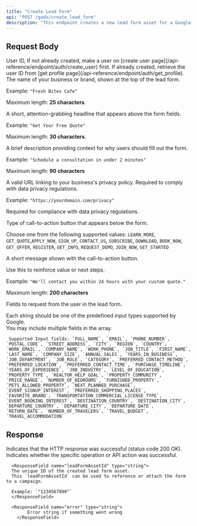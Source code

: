 ```yaml
---
title: "Create Lead Form"
api: "POST /gads/create_lead_form"
description: "This endpoint creates a new lead form asset for a Google Ads campaign. A lead form allows you to collect user information directly within your ad using customizable fields, headlines, call-to-action text, and a privacy policy link."
---
```


## Request Body

<ParamField body="userId" type="string" required>
	User ID, If not already created, make a user on [create user
	page](/api-reference/endpoint/auth/create_user) first. If already created,
	retrieve the user ID from [get profile
	page](/api-reference/endpoint/auth/get_profile).
</ParamField>

<ParamField body="name" type="string" required>
The name of your business or brand, shown at the top of the lead form.  

Example: `"Fresh Bites Cafe"`

<Warning>Maximum length: **25 characters**.</Warning>
</ParamField>

<ParamField body="headline" type="string" required>
	A short, attention-grabbing headline that appears above the form fields.  

Example: `"Get Your Free Quote"`

<Warning>Maximum length: **30 characters**.</Warning>

</ParamField>

<ParamField body="description" type="string" required>
	A brief description providing context for why users should fill out the form.  

Example: `"Schedule a consultation in under 2 minutes"`

<Warning>Maximum length: **90 characters**</Warning>
</ParamField>

<ParamField body="privacy_policy_url" type="url" required>
A valid URL linking to your business's privacy policy.  
Required to comply with data privacy regulations.  

Example: `"https://yourdomain.com/privacy"`

<Note>Required for compliance with data privacy regulations.</Note>
</ParamField>



<ParamField body="call_to_action_type" type="string" required>
Type of call-to-action button that appears below the form. 

  Choose one from the following supported values:  `LEARN_MORE`, `GET_QUOTE`,`APPLY_NOW`, `SIGN_UP`, `CONTACT_US`, `SUBSCRIBE`, `DOWNLOAD`, `BOOK_NOW`, `GET_OFFER`, `REGISTER`, `GET_INFO`, `REQUEST_DEMO`, `JOIN_NOW`, `GET_STARTED`

</ParamField>

<ParamField body="call_to_action_description" type="string" required>
A short message shown with the call-to-action button. 

Use this to reinforce value or next steps. 

Example: `"We'll contact you within 24 hours with your custom quote."`

<Warning>Maximum length: **200 characters**  </Warning>
</ParamField>

<ParamField body="input_fields" type="string[]" required>
Fields to request from the user in the lead form.

Each string should be one of the predefined input types supported by Google.  
You may include multiple fields in the array.

	 Supported Input fields: `FULL_NAME`, `EMAIL`, `PHONE_NUMBER`, `POSTAL_CODE`, `STREET_ADDRESS`, `CITY`, `REGION`, `COUNTRY`, `WORK_EMAIL`, `COMPANY_NAME`, `WORK_PHONE`, `JOB_TITLE`, `FIRST_NAME`, `LAST_NAME`, `COMPANY_SIZE`, `ANNUAL_SALES`, `YEARS_IN_BUSINESS`, `JOB_DEPARTMENT`, `JOB_ROLE`, `CATEGORY`, `PREFERRED_CONTACT_METHOD`, `PREFERRED_LOCATION`, `PREFERRED_CONTACT_TIME`, `PURCHASE_TIMELINE`, `YEARS_OF_EXPERIENCE`, `JOB_INDUSTRY`, `LEVEL_OF_EDUCATION`, `PROPERTY_TYPE`, `REALTOR_HELP_GOAL`, `PROPERTY_COMMUNITY`, `PRICE_RANGE`, `NUMBER_OF_BEDROOMS`, `FURNISHED_PROPERTY`, `PETS_ALLOWED_PROPERTY`, `NEXT_PLANNED_PURCHASE`, `EVENT_SIGNUP_INTEREST`, `PREFERRED_SHOPPING_PLACES`, `FAVORITE_BRAND`, `TRANSPORTATION_COMMERCIAL_LICENSE_TYPE`, `EVENT_BOOKING_INTEREST`, `DESTINATION_COUNTRY`, `DESTINATION_CITY`, `DEPARTURE_COUNTRY`, `DEPARTURE_CITY`, `DEPARTURE_DATE`, `RETURN_DATE`, `NUMBER_OF_TRAVELERS`, `TRAVEL_BUDGET`, `TRAVEL_ACCOMMODATION`

</ParamField>


## Response

<ResponseField name="success" type="boolean">
	Indicates that the HTTP response was successful (status code 200 OK).
</ResponseField>


<ResponseField name="results" type="object">
  <Expandable title="Results Object">
        <ResponseField name="success" type="boolean">
			Indicates whether the specific operation or API action was successful.
        </ResponseField>

      <ResponseField name="leadFormAssetId" type="string">
      The unique ID of the created lead form asset.  
      This `leadFormAssetId` can be used to reference or attach the form to a campaign.
						
      Example: `"1234567890"`
      </ResponseField>

      <ResponseField name="error" type="string">
    		Error string if something went wrong
    	</ResponseField>
  </Expandable>
</ResponseField>